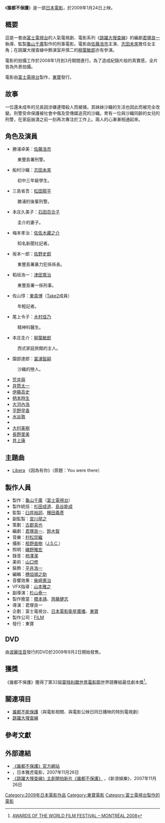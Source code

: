 {{noteTA
|1=君塚良一
}}
{{Infobox Film
| name = 誰都不保護
| original_name = <span lang="ja">-{誰も守ってくれない}-</span><br />Nobody to watch over me
| image = 
| image_size = 
| caption = 
| director = [[君塚良一|君塚良一]]
| producer = [[臼井裕詞|臼井裕詞]]<br />[[種田義彥|種田義彥]]
| writer = 君塚良一<br />[[鈴木智|鈴木智]]
| starring = [[佐藤浩市|佐藤浩市]]<br />[[志田未來|志田未來]]<br />[[松田龍平|松田龍平]]<br />[[石田百合子|石田百合子]]<br />[[佐佐木藏之介|佐佐木藏之介]]<br />[[柳葉敏郎|柳葉敏郎]]
| music = [[村松崇繼|村松崇繼]]
| movie_music =
| cinematography =
| editing =
| distributor = [[東寶映畫|東寶]]
| released = 2009年1月24日
| country = [[日本|日本]]
| language = [[日語|日語]]
| budget = 
| gross = 
| amg_id = 
| imdb_id = 1147686
}}
{{Japanese|japanese=誰も守ってくれない|kana=だれもまもってくれない|romaji=Dare mo Mamottekurenai}}
《'''誰都不保護'''》是一部[[日本電影|日本電影]]，於2009年1月24日上映。

== 概要 ==
這是一套由[[富士電視台|富士電視台]]的人氣電視劇、電影系列《[[跳躍大搜查線|跳躍大搜查線]]》的編劇[[君塚良一|君塚良一]]執導、監製[[龜山千廣|龜山千廣]]製作的刑事電影。電影由[[佐藤浩市|佐藤浩市]]主演、[[志田未來|志田未來]]擔任女主角；在跳躍大搜查線中飾演室井慎二的[[柳葉敏郎|柳葉敏郎]]亦有參演。

電影的拍攝工作於2008年1月到3月期間進行。為了造成紀錄片般的真實感，全片皆為外景拍攝。

電影由[[富士電視台|富士電視台]]製作，[[東寶映畫|東寶]]發行。

==故事==
一位還未成年的兄長因涉嫌連環殺人而被捕，其妹妹沙織的生活也因此而被完全改變。刑警受命保護被社會中傷及受傳媒追究的沙織。育有一位與沙織同齡的女兒的刑警，在家庭崩潰之前一刻再次專注於工作上。兩人的心漸漸相通起來。

==角色及演員==
*勝浦卓美：[[佐藤浩市|佐藤浩市]]
:東豐島署刑警。
*船村沙織：[[志田未來|志田未來]]
:初中三年級學生。
*三島省吾：[[松田龍平|松田龍平]]
:勝浦的後輩刑警。
*本庄久美子：[[石田百合子|石田百合子]]
:圭介的妻子。
*梅本孝治：[[佐佐木藏之介|佐佐木藏之介]]
:知名新聞社記者。
*坂本一郎：[[佐野史郎|佐野史郎]]
:東豐島署暴力犯係係長。
*稻垣浩一：[[津田寬治|津田寬治]]
:東豐島署一係刑事。
*佐山惇：[[東貴博|東貴博]]（[[Take2|Take2]]成員）
:年輕記者。
*尾上令子：[[木村佳乃|木村佳乃]]
:精神科醫生。
*本庄圭介：[[柳葉敏郎|柳葉敏郎]]
:西式家庭旅館的主人。
*園部達郎：[[冨浦智嗣|冨浦智嗣]]
:沙織的戀人。
*[[荒井萌|荒井萌]]
*[[井筒太一|井筒太一]]
*[[伊藤高史|伊藤高史]]
*[[柄本時生|柄本時生]] 
*[[大河內浩|大河內浩]]
*[[平野早香|平野早香]]
*[[水谷敦|水谷敦]]
*{{lang|ja|[[貞包みゆき|貞包みゆき]]}}
*[[大村美樹|大村美樹]]
*[[長野里美|長野里美]]
*[[井上康|井上康]]

==主題曲==
*[[天樂創世紀少年合唱團|Libera]] 《因為有你》（原題：You were there）

==製作人員==
*製作：[[龜山千廣|龜山千廣]]（[[富士電視台|富士電視台]]）
*製作統括：[[杉田成道|杉田成道]]、[[島谷能成|島谷能成]]
*監製：[[臼井裕詞|臼井裕詞]]、[[種田義彥|種田義彥]]
*副監製：[[宮川朋之|宮川朋之]]
*策劃：[[古郡真也|古郡真也]]
*編劇：[[君塚良一|君塚良一]]、[[鈴木智|鈴木智]]
*音樂：[[村松崇繼|村松崇繼]]
*攝影：[[栢野直樹|栢野直樹]]（[[J.S.C.|J.S.C.]]）
*照明：[[磯野雅宏|磯野雅宏]]
*錄音：[[柿澤潔|柿澤潔]]
*美術：[[山口修|山口修]]
*裝飾：[[平井浩一|平井浩一]]
*編輯：[[穗垣順之助|穗垣順之助]]
*音響效果：[[柴崎憲治|柴崎憲治]]
*VFX指導：[[山本雅之|山本雅之]]
*副導演：[[杉山泰一|杉山泰一]]
*製作擔當：[[橋本靖|橋本靖]]、[[齊藤健志|齊藤健志]]
*導演：君塚良一
*企劃：富士電視台、[[日本電影衛星廣播|日本電影衛星廣播]]、[[東寶映畫|東寶]]
*製作公司：[[FILM|FILM]]
*發行：東寶

==DVD==
由[[波麗佳音|波麗佳音]]發行的DVD於2009年9月2日開始發售。

==獲獎==
《誰都不保護》獲得了第32屆[[蒙特利爾世界電影節|蒙特利爾世界電影節]]世界競賽組最佳劇本獎<ref>[http://www.ffm-montreal.org/cgi-bin/webcomm-2.2?site=ffm&lng=en&idx=1&ref=168 AWARDS OF THE WORLD FILM FESTIVAL – MONTRÉAL 2008]{{dead link|date=2018年4月 |bot=InternetArchiveBot |fix-attempted=yes }}</ref>。

==關連項目==
*[[誰都不能保護|誰都不能保護]]（與電影相關、與電影公映日同日播映的特別電視劇）
*[[跳躍大搜查線|跳躍大搜查線]]

==參考文獻==
{{Reflist}}

==外部連結==
*[https://web.archive.org/web/20080905034818/http://www.dare-mamo.jp/ 《誰都不保護》官方網站]{{ja}}
*[http://movies.yahoo.co.jp/m2?ty=nd&id=20071126-00000003-sanspo-ent {{lang|ja|脱・娯楽！“踊る”コンビの「誰も守ってくれない」来秋公開！}}]{{dead link|date=2018年4月 |bot=InternetArchiveBot |fix-attempted=yes }}，日本雅虎電影，2007年11月26日{{ja}}
*[http://ent.sina.com.cn/m/f/2007-11-26/20041808338.shtml 《跳躍大搜查線》主創開拍新片《誰都不保護》] {{Wayback|url=http://ent.sina.com.cn/m/f/2007-11-26/20041808338.shtml |date=20190802195423 }}，《新浪娛樂》，2007年11月26日{{zh-hans}}

{{DEFAULTSORT:Dare mo Mamottekurenai}}
[[Category:2009年日本電影作品|Category:2009年日本電影作品]]
[[Category:東寶電影|Category:東寶電影]]
[[Category:富士電視台製作的電影|Category:富士電視台製作的電影]]